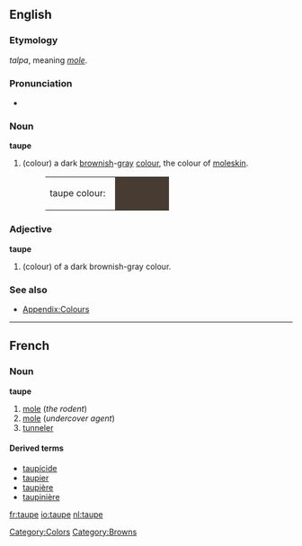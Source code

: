 ==English==

===Etymology===
{{L.}} ''talpa'',  meaning ''[[mole]]''.

===Pronunciation===
*{{audio|en-us-taupe.ogg|Audio (US)}}

===Noun===
'''taupe'''
#(colour) a dark [[brown]]ish-[[gray]] [[color|colour]], the colour of [[moleskin]].
#:<table><tr><td>taupe colour: &nbsp;</td><td bgcolor="#483C32" width="80">&nbsp; </td></tr></table>

===Adjective===
'''taupe'''
#(colour) of a dark brownish-gray colour.

===See also===
*[[Wiktionary_Appendix:Colours|Appendix:Colours]]

[[Category:Colors]]
[[Category:Browns]]

----
==French==

===Noun===
'''taupe'''
# [[mole]] (''the rodent'')
# [[mole]] (''undercover agent'')
# [[tunneler]]

====Derived terms====
* [[taupicide]]
* [[taupier]]
* [[taupière]]
* [[taupinière]]

[[fr:taupe]]
[[io:taupe]]
[[nl:taupe]]
